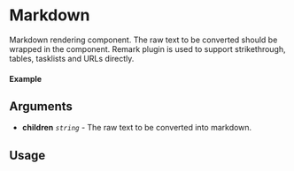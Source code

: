 
<Meta of={Markdown} title="Markdown" />

# Markdown

Markdown rendering component. The raw text to be converted should be wrapped in the component. Remark plugin is used to support strikethrough, tables, tasklists and URLs directly.

#### Example

<Canvas of={Markdown.Default} />

## Arguments

- **children** _`string`_ - The raw text to be converted into markdown.

## Usage

```ts
import { Markdown } from "@nick8green/components";

const content = `# Markdown Example

A paragraph with *emphasis* and **strong importance**.

> A block quote with ~strikethrough~ and a URL: https://reactjs.org.

* Lists
* [ ] todo
* [x] done

A table:

| a | b |
| - | - |
| 1 | 2 |

Link to [somwhere](http://example.com).

Here is some JavaScript code:

~~~js
console.log('It works!')
~~~

<div class="note">

Some *emphasis* and <strong>strong</strong>!

</div>`;

const Example = () => {
  return (
    <Markdown>
      {content}
    </Markdown>
  );
};

export default Example;
```
